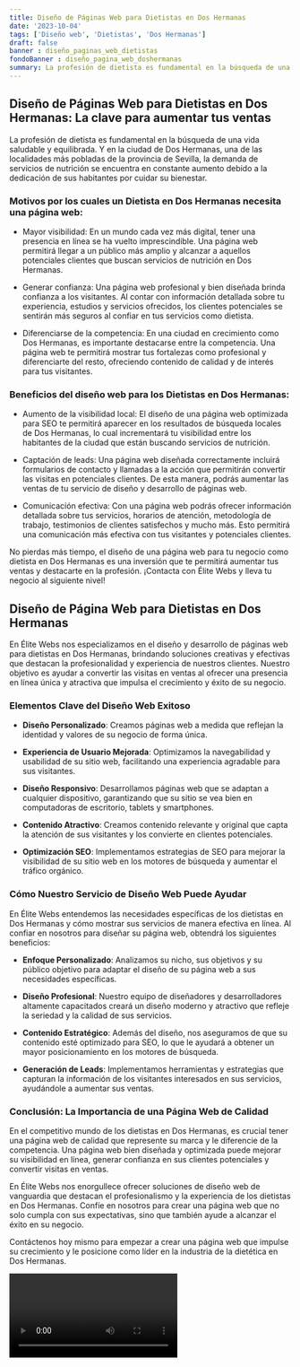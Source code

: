 ```yaml
---
title: Diseño de Páginas Web para Dietistas en Dos Hermanas
date: '2023-10-04'
tags: ['Diseño web', 'Dietistas', 'Dos Hermanas']
draft: false
banner : diseño_paginas_web_dietistas
fondoBanner : diseño_pagina_web_doshermanas
summary: La profesión de dietista es fundamental en la búsqueda de una vida saludable y equilibrada. Y en la ciudad de Dos Hermanas, una de las localidades más pobladas de la provincia de Sevilla, la demanda de servicios de nutrición se encuentra en constante aumento debido a la dedicación de sus habitantes por cuidar su bienestar.
---
```


## Diseño de Páginas Web para Dietistas en Dos Hermanas: La clave para aumentar tus ventas

La profesión de dietista es fundamental en la búsqueda de una vida saludable y equilibrada. Y en la ciudad de Dos Hermanas, una de las localidades más pobladas de la provincia de Sevilla, la demanda de servicios de nutrición se encuentra en constante aumento debido a la dedicación de sus habitantes por cuidar su bienestar.

### Motivos por los cuales un Dietista en Dos Hermanas necesita una página web:

- Mayor visibilidad: En un mundo cada vez más digital, tener una presencia en línea se ha vuelto imprescindible. Una página web permitirá llegar a un público más amplio y alcanzar a aquellos potenciales clientes que buscan servicios de nutrición en Dos Hermanas.

- Generar confianza: Una página web profesional y bien diseñada brinda confianza a los visitantes. Al contar con información detallada sobre tu experiencia, estudios y servicios ofrecidos, los clientes potenciales se sentirán más seguros al confiar en tus servicios como dietista.

- Diferenciarse de la competencia: En una ciudad en crecimiento como Dos Hermanas, es importante destacarse entre la competencia. Una página web te permitirá mostrar tus fortalezas como profesional y diferenciarte del resto, ofreciendo contenido de calidad y de interés para tus visitantes.

### Beneficios del diseño web para los Dietistas en Dos Hermanas:

- Aumento de la visibilidad local: El diseño de una página web optimizada para SEO te permitirá aparecer en los resultados de búsqueda locales de Dos Hermanas, lo cual incrementará tu visibilidad entre los habitantes de la ciudad que están buscando servicios de nutrición.

- Captación de leads: Una página web diseñada correctamente incluirá formularios de contacto y llamadas a la acción que permitirán convertir las visitas en potenciales clientes. De esta manera, podrás aumentar las ventas de tu servicio de diseño y desarrollo de páginas web.

- Comunicación efectiva: Con una página web podrás ofrecer información detallada sobre tus servicios, horarios de atención, metodología de trabajo, testimonios de clientes satisfechos y mucho más. Esto permitirá una comunicación más efectiva con tus visitantes y potenciales clientes.

No pierdas más tiempo, el diseño de una página web para tu negocio como dietista en Dos Hermanas es una inversión que te permitirá aumentar tus ventas y destacarte en la profesión. ¡Contacta con Élite Webs y lleva tu negocio al siguiente nivel!

<GifSeo />

<Cta />

## Diseño de Página Web para Dietistas en Dos Hermanas

En Élite Webs nos especializamos en el diseño y desarrollo de páginas web para dietistas en Dos Hermanas, brindando soluciones creativas y efectivas que destacan la profesionalidad y experiencia de nuestros clientes. Nuestro objetivo es ayudar a convertir las visitas en ventas al ofrecer una presencia en línea única y atractiva que impulsa el crecimiento y éxito de su negocio.

### Elementos Clave del Diseño Web Exitoso

- **Diseño Personalizado**: Creamos páginas web a medida que reflejan la identidad y valores de su negocio de forma única.

- **Experiencia de Usuario Mejorada**: Optimizamos la navegabilidad y usabilidad de su sitio web, facilitando una experiencia agradable para sus visitantes.

- **Diseño Responsivo**: Desarrollamos páginas web que se adaptan a cualquier dispositivo, garantizando que su sitio se vea bien en computadoras de escritorio, tablets y smartphones.

- **Contenido Atractivo**: Creamos contenido relevante y original que capta la atención de sus visitantes y los convierte en clientes potenciales.

- **Optimización SEO**: Implementamos estrategias de SEO para mejorar la visibilidad de su sitio web en los motores de búsqueda y aumentar el tráfico orgánico.

### Cómo Nuestro Servicio de Diseño Web Puede Ayudar

En Élite Webs entendemos las necesidades específicas de los dietistas en Dos Hermanas y cómo mostrar sus servicios de manera efectiva en línea. Al confiar en nosotros para diseñar su página web, obtendrá los siguientes beneficios:

- **Enfoque Personalizado**: Analizamos su nicho, sus objetivos y su público objetivo para adaptar el diseño de su página web a sus necesidades específicas.

- **Diseño Profesional**: Nuestro equipo de diseñadores y desarrolladores altamente capacitados creará un diseño moderno y atractivo que refleje la seriedad y la calidad de sus servicios.

- **Contenido Estratégico**: Además del diseño, nos aseguramos de que su contenido esté optimizado para SEO, lo que le ayudará a obtener un mayor posicionamiento en los motores de búsqueda.

- **Generación de Leads**: Implementamos herramientas y estrategias que capturan la información de los visitantes interesados en sus servicios, ayudándole a aumentar sus ventas.

### Conclusión: La Importancia de una Página Web de Calidad

En el competitivo mundo de los dietistas en Dos Hermanas, es crucial tener una página web de calidad que represente su marca y le diferencie de la competencia. Una página web bien diseñada y optimizada puede mejorar su visibilidad en línea, generar confianza en sus clientes potenciales y convertir visitas en ventas.

En Élite Webs nos enorgullece ofrecer soluciones de diseño web de vanguardia que destacan el profesionalismo y la experiencia de los dietistas en Dos Hermanas. Confíe en nosotros para crear una página web que no solo cumpla con sus expectativas, sino que también ayude a alcanzar el éxito en su negocio.

Contáctenos hoy mismo para empezar a crear una página web que impulse su crecimiento y le posicione como líder en la industria de la dietética en Dos Hermanas.

<Video />

<CtaBot job='Dietistas' city='Dos Hermanas'/>

<Gmaps query='Dos Hermanas+españa+maps' />